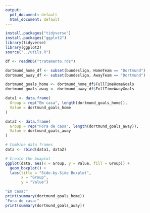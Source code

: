 ```yaml
---
output:
  pdf_document: default
  html_document: default
---
```


```r
install.packages("tidyverse")
install.packages("ggplot2")
library(tidyverse)
library(ggplot2)
source("../utils.R")
```

```r
df <- readRDS("tratamento.rds")
```

```r
dortmund_home_df <- subset(bundesliga, HomeTeam == "Dortmund")
dortmund_away_df <- subset(bundesliga, AwayTeam == "Dortmund")

dortmund_goals_home <- dortmund_home_df$FullTimeHomeGoals
dortmund_goals_away <- dortmund_away_df$FullTimeAwayGoals
```


```r

data1 <- data.frame(
  Group = rep("Em casa", length(dortmund_goals_home)),
  Value = dortmund_goals_home
)

data2 <- data.frame(
  Group = rep("Fora de casa", length(dortmund_goals_away)),
  Value = dortmund_goals_away
)

# Combine data frames
data <- rbind(data1, data2)

# Create the boxplot
ggplot(data, aes(x = Group, y = Value, fill = Group)) +
  geom_boxplot() +
  labs(title = "Side-by-Side Boxplot",
       x = "Group",
       y = "Value")
```

```r
"Em casa:"
print(summary(dortmund_goals_home))
"Fora de casa:"
print(summary(dortmund_goals_away))
```